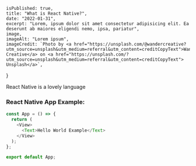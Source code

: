 

    isPublished: true,
    title: "What is React Native?",
    date: "2022-01-31",
    excerpt: "Lorem, ipsum dolor sit amet consectetur adipisicing elit. Ea deserunt ab maiores eligendi nemo, ipsa, pariatur",
    image,
    imageAlt: "Lorem ipsum",
    imageCredit: `Photo by <a href="https://unsplash.com/@wandercreative?utm_source=unsplash&utm_medium=referral&utm_content=creditCopyText">Wander Creative</a> on <a href="https://unsplash.com/?utm_source=unsplash&utm_medium=referral&utm_content=creditCopyText"> Unsplash</a>`,
}


React Native is a lovely language

### React Native App Example:

```js
const App = () => {
  return (
    <View>
      <Text>Hello World Example</Text>
    </View>
  );
};

export default App;
```

